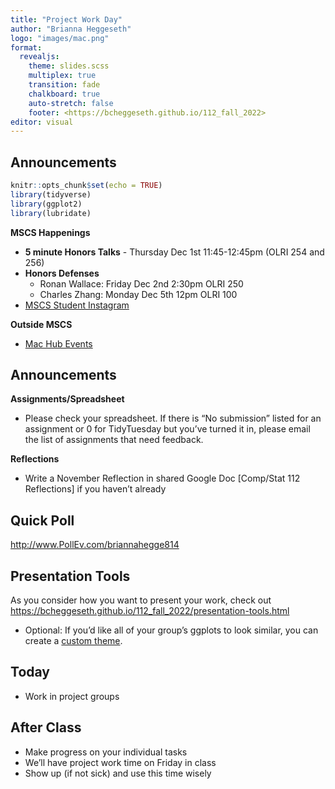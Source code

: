 ```yaml
---
title: "Project Work Day"
author: "Brianna Heggeseth"
logo: "images/mac.png"
format: 
  revealjs:
    theme: slides.scss
    multiplex: true
    transition: fade
    chalkboard: true
    auto-stretch: false
    footer: <https://bcheggeseth.github.io/112_fall_2022>
editor: visual
---
```


## Announcements {.unnumbered .smaller}

```r
knitr::opts_chunk$set(echo = TRUE)
library(tidyverse)
library(ggplot2)
library(lubridate)
```

**MSCS Happenings**

-   **5 minute Honors Talks** - Thursday Dec 1st 11:45-12:45pm (OLRI 254 and 256)
-   **Honors Defenses** 
    - Ronan Wallace: Friday Dec 2nd 2:30pm OLRI 250 
    - Charles Zhang: Monday Dec 5th 12pm OLRI 100
-   [MSCS Student Instagram](https://www.instagram.com/macalestermscs/)

**Outside MSCS**

-   [Mac Hub Events](https://docs.google.com/document/d/1kL-gNrtLwAcdaF5Vot4IW25Js2UvEIzRzFsHuRGrdqc/edit)

## Announcements {.unnumbered .smaller}

**Assignments/Spreadsheet**

- Please check your spreadsheet. If there is "No submission" listed for an assignment or 0 for TidyTuesday but you've turned it in, please email the list of assignments that need feedback.

**Reflections**

-   Write a November Reflection in shared Google Doc \[Comp/Stat 112 Reflections\] if you haven't already

## Quick Poll

<http://www.PollEv.com/briannahegge814>

## Presentation Tools

As you consider how you want to present your work, check out <https://bcheggeseth.github.io/112_fall_2022/presentation-tools.html>

- Optional: If you'd like all of your group's ggplots to look similar, you can create a [custom theme](https://rpubs.com/mclaire19/ggplot2-custom-themes). 


## Today

-   Work in project groups

## After Class {.unnumbered}

-   Make progress on your individual tasks
-   We'll have project work time on Friday in class
-   Show up (if not sick) and use this time wisely
